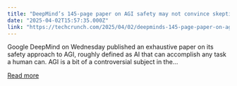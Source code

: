 ```yaml
---
title: "DeepMind’s 145-page paper on AGI safety may not convince skeptics"
date: "2025-04-02T15:57:35.000Z"
link: "https://techcrunch.com/2025/04/02/deepminds-145-page-paper-on-agi-safety-may-not-convince-skeptics/"
---
```


Google DeepMind on Wednesday published an exhaustive paper on its safety approach to AGI, roughly defined as AI that can accomplish any task a human can. AGI is a bit of a controversial subject in the...

[Read more](https://techcrunch.com/2025/04/02/deepminds-145-page-paper-on-agi-safety-may-not-convince-skeptics/)

